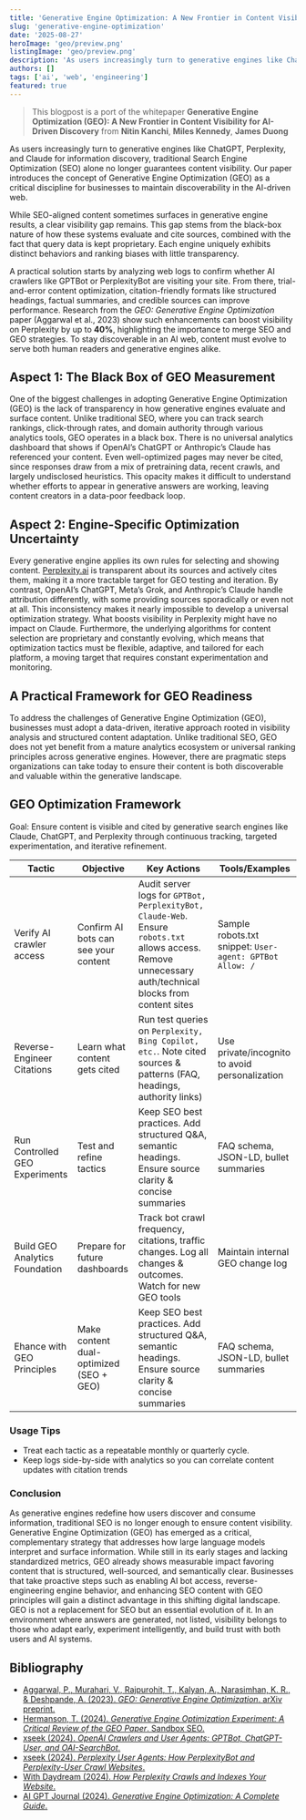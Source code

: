 ```yaml
---
title: 'Generative Engine Optimization: A New Frontier in Content Visibility for AI-Driven Discovery Whitepaper'
slug: 'generative-engine-optimization'
date: '2025-08-27'
heroImage: 'geo/preview.png'
listingImage: 'geo/preview.png'
description: 'As users increasingly turn to generative engines like ChatGPT, Perplexity, and Claude for information discovery, traditional Search Engine Optimization (SEO) alone no longer guarantees content visibility.'
authors: []
tags: ['ai', 'web', 'engineering']
featured: true
---
```


> This blogpost is a port of the whitepaper **Generative Engine Optimization (GEO):
> A New Frontier in Content Visibility for
> AI-Driven Discovery** from **Nitin Kanchi**, **Miles Kennedy**, **James Duong**

As users increasingly turn to generative engines like ChatGPT, Perplexity, and Claude for
information discovery, traditional Search Engine Optimization (SEO) alone no longer guarantees
content visibility. Our paper introduces the concept of Generative Engine Optimization (GEO)
as a critical discipline for businesses to maintain discoverability in the AI-driven web.

While SEO-aligned content sometimes surfaces in generative engine results, a clear visibility
gap remains. This gap stems from the black-box nature of how these systems evaluate and cite
sources, combined with the fact that query data is kept proprietary. Each engine uniquely
exhibits distinct behaviors and ranking biases with little transparency.

A practical solution starts by analyzing web logs to confirm whether AI crawlers like GPTBot or
PerplexityBot are visiting your site. From there, trial-and-error content optimization,
citation-friendly formats like structured headings, factual summaries, and credible sources can
improve performance. Research from the _GEO: Generative Engine Optimization_ paper
(Aggarwal et al., 2023) show such enhancements can boost visibility on Perplexity by up to
**40%**, highlighting the importance to merge SEO and GEO strategies. To stay discoverable in an
AI web, content must evolve to serve both human readers and generative engines alike.

## Aspect 1: The Black Box of GEO Measurement

One of the biggest challenges in adopting Generative Engine Optimization (GEO) is the lack of
transparency in how generative engines evaluate and surface content. Unlike traditional SEO,
where you can track search rankings, click-through rates, and domain authority through various
analytics tools, GEO operates in a black box. There is no universal analytics dashboard that
shows if OpenAI’s ChatGPT or Anthropic’s Claude has referenced your content. Even
well-optimized pages may never be cited, since responses draw from a mix of pretraining data,
recent crawls, and largely undisclosed heuristics. This opacity makes it difficult to understand
whether efforts to appear in generative answers are working, leaving content creators in a
data-poor feedback loop.

## Aspect 2: Engine-Specific Optimization Uncertainty

Every generative engine applies its own rules for selecting and showing content. [Perplexity.ai](https://www.perplexity.ai/) is
transparent about its sources and actively cites them, making it a more tractable target for GEO
testing and iteration. By contrast, OpenAI’s ChatGPT, Meta’s Grok, and Anthropic’s Claude
handle attribution differently, with some providing sources sporadically or even not at all. This
inconsistency makes it nearly impossible to develop a universal optimization strategy. What
boosts visibility in Perplexity might have no impact on Claude. Furthermore, the underlying
algorithms for content selection are proprietary and constantly evolving, which means that
optimization tactics must be flexible, adaptive, and tailored for each platform, a moving target
that requires constant experimentation and monitoring.

## A Practical Framework for GEO Readiness

To address the challenges of Generative Engine Optimization (GEO), businesses must adopt a
data-driven, iterative approach rooted in visibility analysis and structured content adaptation.
Unlike traditional SEO, GEO does not yet benefit from a mature analytics ecosystem or
universal ranking principles across generative engines. However, there are pragmatic steps
organizations can take today to ensure their content is both discoverable and valuable within the
generative landscape.

## GEO Optimization Framework

Goal: Ensure content is visible and cited by generative search engines like Claude, ChatGPT,
and Perplexity through continuous tracking, targeted experimentation, and iterative refinement.

| Tactic                         | Objective                               | Key Actions                                                                                                                                               | Tools/Examples                                           |
| ------------------------------ | --------------------------------------- | --------------------------------------------------------------------------------------------------------------------------------------------------------- | -------------------------------------------------------- |
| Verify AI crawler access       | Confirm AI bots can see your content    | Audit server logs for `GPTBot, PerplexityBot, Claude-Web`. Ensure `robots.txt` allows access. Remove unnecessary auth/technical blocks from content sites | Sample robots.txt snippet: `User-agent: GPTBot Allow: /` |
| Reverse-Engineer Citations     | Learn what content gets cited           | Run test queries on `Perplexity, Bing Copilot, etc.`. Note cited sources & patterns (FAQ, headings, authority links)                                      | Use private/incognito to avoid personalization           |
| Run Controlled GEO Experiments | Test and refine tactics                 | Keep SEO best practices. Add structured Q&A, semantic headings. Ensure source clarity & concise summaries                                                 | FAQ schema, JSON-LD, bullet summaries                    |
| Build GEO Analytics Foundation | Prepare for future dashboards           | Track bot crawl frequency, citations, traffic changes. Log all changes & outcomes. Watch for new GEO tools                                                | Maintain internal GEO change log                         |
| Ehance with GEO Principles     | Make content dual-optimized (SEO + GEO) | Keep SEO best practices. Add structured Q&A, semantic headings. Ensure source clarity & concise summaries                                                 | FAQ schema, JSON-LD, bullet summaries                    |

### Usage Tips

- Treat each tactic as a repeatable monthly or quarterly cycle.
- Keep logs side-by-side with analytics so you can correlate content updates with
  citation trends

### Conclusion

As generative engines redefine how users discover and consume information, traditional SEO is
no longer enough to ensure content visibility. Generative Engine Optimization (GEO) has
emerged as a critical, complementary strategy that addresses how large language models
interpret and surface information. While still in its early stages and lacking standardized metrics,
GEO already shows measurable impact favoring content that is structured, well-sourced, and
semantically clear. Businesses that take proactive steps such as enabling AI bot access,
reverse-engineering engine behavior, and enhancing SEO content with GEO principles will gain
a distinct advantage in this shifting digital landscape. GEO is not a replacement for SEO but an
essential evolution of it. In an environment where answers are generated, not listed, visibility
belongs to those who adapt early, experiment intelligently, and build trust with both users and AI
systems.

## Bibliography

- [Aggarwal, P., Murahari, V., Rajpurohit, T., Kalyan, A., Narasimhan, K. R., & Deshpande, A. (2023). _GEO: Generative Engine Optimization_. arXiv preprint.](https://arxiv.org/abs/2311.09735)
- [Hermanson, T. (2024). _Generative Engine Optimization Experiment: A Critical Review of the GEO Paper_. Sandbox SEO.](https://sandboxseo.com/generative-engine-optimization-experiment/)
- [xseek (2024). _OpenAI Crawlers and User Agents: GPTBot, ChatGPT-User, and OAI-SearchBot_.](https://www.xseek.io/docs/openai-crawlers-and-user-agents)
- [xseek (2024). _Perplexity User Agents: How PerplexityBot and Perplexity-User Crawl Websites_.](https://www.xseek.io/docs/perplexity-user-agents)
- [With Daydream (2024). _How Perplexity Crawls and Indexes Your Website_.](https://www.withdaydream.com/library/how-perplexity-crawls-and-indexes-your-website)
- [AI GPT Journal (2024). _Generative Engine Optimization: A Complete Guide_.](https://aigptjournal.com/explore-ai/ai-guides/generative-engine-optimization/)
